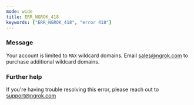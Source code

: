 ```yaml
---
mode: wide
title: ERR_NGROK_418
keywords: ["ERR_NGROK_418", "error 418"]
---
```



### Message

Your account is limited to `MAX` wildcard domains. Email sales@ngrok.com to purchase additional wildcard domains.

<ErrorDetails />

### Further help

If you're having trouble resolving this error, please reach out to [support@ngrok.com](mailto:support@ngrok.com?subject=Help%20with%20ERR_NGROK_418)
